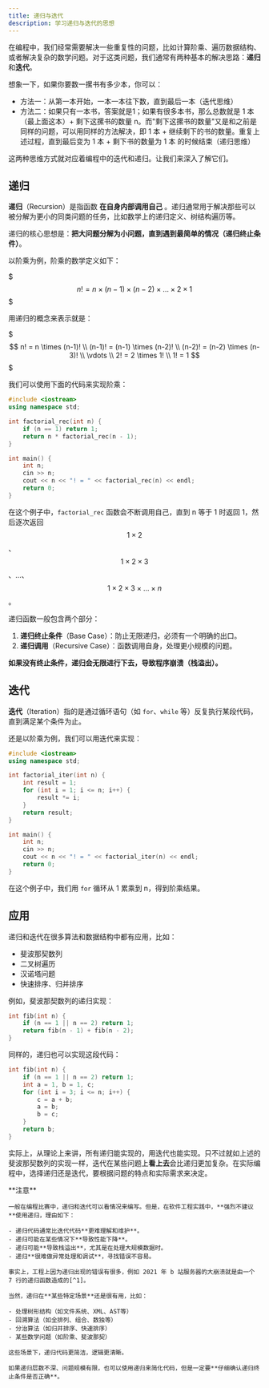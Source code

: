```yaml
---
title: 递归与迭代
description: 学习递归与迭代的思想
---
```


在编程中，我们经常需要解决一些重复性的问题，比如计算阶乘、遍历数据结构、或者解决复杂的数学问题。对于这类问题，我们通常有两种基本的解决思路：**递归**和**迭代**。

想象一下，如果你要数一摞书有多少本，你可以：
- 方法一：从第一本开始，一本一本往下数，直到最后一本（迭代思维）
- 方法二：如果只有一本书，答案就是1；如果有很多本书，那么总数就是 1 本（最上面这本）+ 剩下这摞书的数量 n。而"剩下这摞书的数量"又是和之前是同样的问题，可以用同样的方法解决，即 1 本 + 继续剩下的书的数量。重复上述过程，直到最后变为 1 本 + 剩下书的数量为 1 本 的时候结束（递归思维）

这两种思维方式就对应着编程中的迭代和递归。让我们来深入了解它们。

## 递归

**递归**（Recursion）是指函数 **在自身内部调用自己** 。递归通常用于解决那些可以被分解为更小的同类问题的任务，比如数学上的递归定义、树结构遍历等。

递归的核心思想是：**把大问题分解为小问题，直到遇到最简单的情况（递归终止条件）**。

以阶乘为例，阶乘的数学定义如下：

$$$
n! = n \times (n-1) \times (n-2) \times \dots \times 2 \times 1
$$$

用递归的概念来表示就是：

$$$
n! = n \times (n-1)! \\
(n-1)! = (n-1) \times (n-2)! \\
(n-2)! = (n-2) \times (n-3)! \\
\vdots \\
2! = 2 \times 1! \\
1! = 1
$$$

我们可以使用下面的代码来实现阶乘：

```cpp lineNumbers title="main.cpp"
#include <iostream>
using namespace std;

int factorial_rec(int n) {
    if (n == 1) return 1;
    return n * factorial_rec(n - 1);
}

int main() {
    int n;
    cin >> n;
    cout << n << "! = " << factorial_rec(n) << endl;
    return 0;
}
```

在这个例子中，`factorial_rec` 函数会不断调用自己，直到 n 等于 1 时返回 1，然后逐次返回 $$1 \times 2$$、$$1 \times 2 \times 3$$、...、$$1 \times 2 \times 3 \times \dots \times n$$。

递归函数一般包含两个部分：

1. **递归终止条件**（Base Case）：防止无限递归，必须有一个明确的出口。
2. **递归调用**（Recursive Case）：函数调用自身，处理更小规模的问题。

**如果没有终止条件，递归会无限进行下去，导致程序崩溃（栈溢出）。**

## 迭代

**迭代**（Iteration）指的是通过循环语句（如 `for`、`while` 等）反复执行某段代码，直到满足某个条件为止。

还是以阶乘为例，我们可以用迭代来实现：

```cpp lineNumbers title="main.cpp"
#include <iostream>
using namespace std;

int factorial_iter(int n) {
    int result = 1;
    for (int i = 1; i <= n; i++) {
        result *= i;
    }
    return result;
}

int main() {
    int n;
    cin >> n;
    cout << n << "! = " << factorial_iter(n) << endl;
    return 0;
}
```

在这个例子中，我们用 `for` 循环从 1 累乘到 n，得到阶乘结果。

## 应用

递归和迭代在很多算法和数据结构中都有应用，比如：

- 斐波那契数列
- 二叉树遍历
- 汉诺塔问题
- 快速排序、归并排序

例如，斐波那契数列的递归实现：

```cpp
int fib(int n) {
    if (n == 1 || n == 2) return 1;
    return fib(n - 1) + fib(n - 2);
}
```

同样的，递归也可以实现这段代码：

```cpp
int fib(int n) {
    if (n == 1 || n == 2) return 1;
    int a = 1, b = 1, c;
    for (int i = 3; i <= n; i++) {
        c = a + b;
        a = b;
        b = c;
    }
    return b;
}
```

实际上，从理论上来讲，所有递归能实现的，用迭代也能实现。只不过就如上述的斐波那契数列的实现一样，迭代在某些问题上**看上去**会比递归更加复杂。在实际编程中，选择递归还是迭代，要根据问题的特点和实际需求来决定。

<Callout type="error">
    **注意**

    一般在编程比赛中，递归和迭代可以看情况来编写。但是，在软件工程实践中，**强烈不建议**使用递归，理由如下：

    - 递归代码通常比迭代代码**更难理解和维护**。
    - 递归可能在某些情况下**导致性能下降**。
    - 递归可能**导致栈溢出**，尤其是在处理大规模数据时。
    - 递归**很难做异常处理和调试**，寻找错误不容易。

    事实上，工程上因为递归出现的错误有很多，例如 2021 年 b 站服务器的大崩溃就是由一个 7 行的递归函数造成的[^1]。

    当然，递归在**某些特定场景**还是很有用，比如：

    - 处理树形结构（如文件系统、XML、AST等）
    - 回溯算法（如全排列、组合、数独等）
    - 分治算法（如归并排序、快速排序）
    - 某些数学问题（如阶乘、斐波那契）

    这些场景下，递归代码更简洁，逻辑更清晰。

    如果递归层数不深、问题规模有限，也可以使用递归来简化代码，但是一定要**仔细确认递归终止条件是否正确**。
</Callout>

[^1]: 7 行代码搞崩溃B 站，原因令人唏嘘！: https://juejin.cn/post/7125760679373930510

